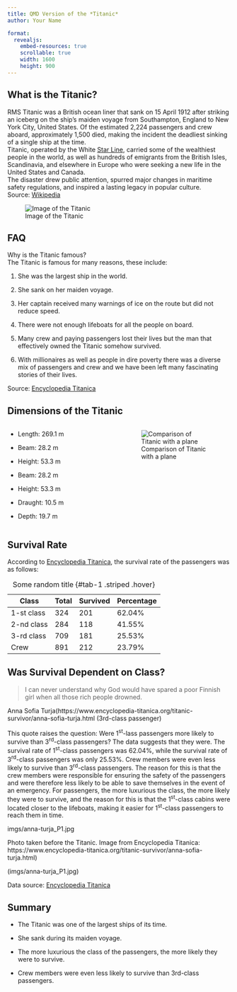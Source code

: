 ---
title: QMD Version of the *Titanic*
author: Your Name

format: 
  revealjs:
    embed-resources: true
    scrollable: true
    width: 1600
    height: 900
---

## What is the Titanic? {.smaller}
RMS Titanic was a British ocean liner that sank on 15 April 1912 after striking an iceberg on the ship's maiden voyage from Southampton, England to New York City, United States. Of the estimated 2,224 passengers and crew aboard, approximately 1,500 died, making the incident the deadliest sinking of a single ship at the time.\
Titanic, operated by the White [Star Line](https://en.wikipedia.org/wiki/White_Star_Line){target="_blank"}, carried some of the wealthiest people in the world, as well as hundreds of emigrants from the British Isles, Scandinavia, and elsewhere in Europe who were seeking a new life in the United States and Canada. \
The disaster drew public attention, spurred major changes in maritime safety regulations, and inspired a lasting legacy in popular culture. \
Source: [Wikipedia](https://en.wikipedia.org/wiki/Titanic){target="_blank"}

![Image of the Titanic](imgs/1469px-RMS_Titanic_3.jpg){target="_blank"}

## FAQ
Why is the Titanic famous?\
The Titanic is famous for many reasons, these include:\

1.  She was the largest ship in the world.

2.  She sank on her maiden voyage.

3.  Her captain received many warnings of ice on the route but did not reduce speed.

4.  There were not enough lifeboats for all the people on board.

5.  Many crew and paying passengers lost their lives but the man that effectively owned the Titanic somehow survived.

6.  With millionaires as well as people in dire poverty there was a diverse mix of passengers and crew and we have been left many fascinating stories of their lives.

Source: [Encyclopedia Titanica](https://www.encyclopedia-titanica.org/titanic/){target="_blank"}

## Dimensions of the Titanic

:::: {.columns}

::: {.column width="40%"}
- Length: 269.1 m

- Beam: 28.2 m

- Height: 53.3 m

- Beam:   28.2 m

- Height: 53.3 m

- Draught: 10.5 m

- Depth: 19.7 m
:::

::: {.column width="40%"}
![Comparison of Titanic with a plane](imgs/compare_titanic_with_plane.jpg)
:::

::::

## Survival Rate

According to [Encyclopedia Titanica](https://www.encyclopedia-titanica.org/){target="_blank"}, the survival rate of the passengers was as follows:

| Class | Total | Survived | Percentage |
| ----- | ----- | -------- | ---------- |
| 1-st class | 324 | 201 | 62.04% |
| 2-nd class | 284 | 118 | 41.55% |
| 3-rd class | 709 | 181 | 25.53% |
| Crew | 891 | 212 | 23.79% |

: Some random title {#tab-1 .striped .hover}

## Was Survival Dependent on Class?

>I can never understand why God would have spared a poor Finnish girl when all those rich people drowned.

Anna Sofia Turja(https://www.encyclopedia-titanica.org/titanic-survivor/anna-sofia-turja.html (3rd-class passenger)

This quote raises the question: Were 1^st^-lass passengers more likely to survive than 3^rd^-class passengers? The data suggests that they were. The survival rate of 1^st^-class passengers was 62.04%, while the survival rate of 3^rd^-class passengers was only 25.53%. Crew members were even less likely to survive than 3^rd^-class passengers. The reason for this is that the crew members were responsible for ensuring the safety of the passengers and were therefore less likely to be able to save themselves in the event of an emergency. For passengers, the more luxurious the class, the more likely they were to survive, and the reason for this is that the 1^st^-class cabins were located closer to the lifeboats, making it easier for 1^st^-class passengers to reach them in time.


imgs/anna-turja_P1.jpg


Photo taken before the Titanic. Image from Encyclopedia Titanica: https://www.encyclopedia-titanica.org/titanic-survivor/anna-sofia-turja.html)

(imgs/anna-turja_P1.jpg)


Data source: [Encyclopedia Titanica](https://www.encyclopedia-titanica.org/)


## Summary

-   The Titanic was one of the largest ships of its time.

-   She sank during its maiden voyage.

-   The more luxurious the class of the passengers, the more likely they were to survive.

-   Crew members were even less likely to survive than 3rd-class passengers.












